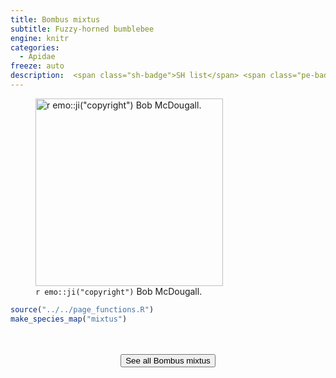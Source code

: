 ```yaml
---
title: Bombus mixtus
subtitle: Fuzzy-horned bumblebee
engine: knitr
categories:
  - Apidae
freeze: auto
description:  <span class="sh-badge">SH list</span> <span class="pe-badge">PM Evidence</span> <span class="gali-badge">Galiano</span>
---
```

![`r emo::ji("copyright")` Bob McDougall.](https://inaturalist-open-data.s3.amazonaws.com/photos/218327472/medium.jpeg){height=300}





```r
source("../../page_functions.R")
make_species_map("mixtus")
```
<br><br>
<center>


<a href="https://inaturalist.ca/observations?place_id=7085&quality_grade=research&subview=map&taxon_id=319125"><button type="button" class="btn btn-secondary">See all Bombus mixtus <i class="fa-solid fa-arrow-up-right-from-square"></i> </button></a>
</center>
